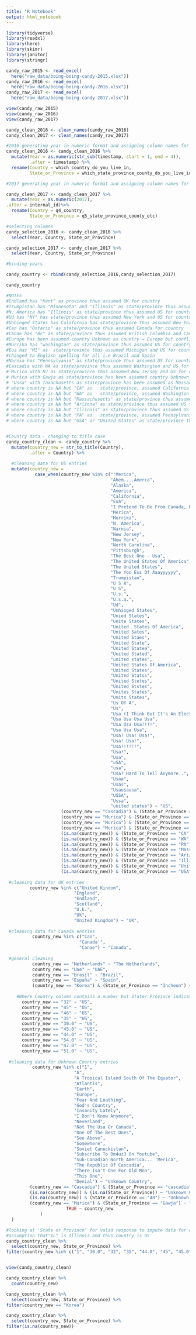 ```yaml
---
title: "R Notebook"
output: html_notebook
---
```


```r
library(tidyverse)
library(readxl)
library(here)
library(skimr)
library(janitor)
library(stringr)
```

```r
candy_raw_2015 <- read_excel(
  here("raw_data/boing-boing-candy-2015.xlsx"))
candy_raw_2016 <- read_excel(
  here("raw_data/boing-boing-candy-2016.xlsx"))
candy_raw_2017 <- read_excel(
  here("raw_data/boing-boing-candy-2017.xlsx"))

view(candy_raw_2015)
view(candy_raw_2016)
view(candy_raw_2017)
```


```r
candy_clean_2016 <- clean_names(candy_raw_2016) 
candy_clean_2017 <- clean_names(candy_raw_2017) 
```


```r
#2016 generating year in numeric format and assigning column names for binding
candy_clean_2016 <- candy_clean_2016 %>% 
  mutate(Year = as.numeric(str_sub(timestamp, start = 1, end = 4)),
         .after = timestamp) %>% 
  rename(Country = which_country_do_you_live_in,
         State_or_Province = which_state_province_county_do_you_live_in)

```


```r
#2017 generating year in numeric format and assigning column names for binding

candy_clean_2017 <- candy_clean_2017 %>% 
  mutate(Year = as.numeric(2017),
.after = internal_id)%>% 
  rename(Country = q4_country,
         State_or_Province = q5_state_province_county_etc)
```


```r
#selecting columns
candy_selection_2016 <- candy_clean_2016 %>% 
  select(Year, Country, State_or_Province)

candy_selection_2017 <- candy_clean_2017 %>% 
  select(Year, Country, State_or_Province)
```

```r
#binding years

candy_country <- rbind(candy_selection_2016,candy_selection_2017)

candy_country
```


```r
#NOTES
#Endland has "Kent" as province thus assumed UK for country
#Trumpistan has "Minnesota" and "Illinois" as state/province thus assumed US for country
#N. America has "Illinois" as state/province thus assumed US for country 
#Ud has "NY" has state/province thus assumed New York and US for country
#Unhinged States has California has state/province thus assumed New York and US for country
#Can has "Ontario" as state/province thus assumed Canada for country
#Canae has "Bc" as state/province thus assumed British Columbia and Canada for country 
#Europe has been assumed country Unknown as country = Europe but conflicts with "America" as state/province 
#Murrika has "washington" as state/province thus assumed US for country
#Eua has "MI" as  state/province thus assumed Michigan and US for country
#changed to English spelling for all i.e Brazil and Spain
#Narnia has "Pennsylvania" as state/province thus assumed US for country
#Cascadia with WA as state/province thus assumed Washington and US for country
# Murica with NJ as state/province thus assumed New Jersey and US for country
# Murica with Gawja as state/province has been assumed country Unknown as state hasn't confirmed country as US
# "Ussa" with Taxachusetts as state/province has been assumed as Massachusetts and US for country
# where country is NA but "CA" as	state/province, assumed California and thus US for country
# where country is NA but "WA" as	state/province, assumed Washington and thus US for country
# where country is NA but "Massachusetts" as state/province thus assumed US for country		
# where country is NA but "Arizona" as state/province thus assumed US for country	
# where country is NA but "Illinois" as state/province thus assumed US for country	
# where country is NA but "PA" as	state/province, assumed Pennsylvania and thus US for country
# where country is NA but "USA" or "United States" as state/province thus assumed US for country


#Country data - changing to title case
candy_country_clean <- candy_country %>% 
  mutate(country_new = str_to_title(Country),
         .after = Country) %>% 
  
  #cleaning data for US entries
  mutate(country_new = 
           case_when(country_new %in% c("'Merica",
                                        "Ahem....Amerca",
                                        "Alaska",
                                        "America",
                                        "California",
                                        "Eua",
                                        "I Pretend To Be From Canada, But I Am Really From The United States.",
                                        "Merica",
                                        "Murrika",
                                        "N. America",
                                        "Narnia",
                                        "New Jersey",
                                        "New York",
                                        "North Carolina",
                                        "Pittsburgh",
                                        "The Best One - Usa",
                                        "The United States Of America",
                                        "The United States",
                                        "The Yoo Ess Of Aaayyyyyy",
                                        "Trumpistan",
                                        "U S A",
                                        "U S",
                                        "U.s.",
                                        "U.s.a.",
                                        "Ud",
                                        "Unhinged States",
                                        "Unied States",
                                        "Unite States",
                                        "United  States Of America",
                                        "United Sates",
                                        "United Staes",
                                        "United State",
                                        "United Statea",
                                        "United Stated",
                                        "united states",
                                        "United States Of America",
                                        "United States",
                                        "United Statss",
                                        "United Stetes",
                                        "United Ststes",
                                        "Unites States",
                                        "Units States",
                                        "Us Of A",
                                        "Us",
                                        "Usa (I Think But It's An Election Year So Who Can Really Tell)",
                                        "Usa Usa Usa Usa",
                                        "Usa Usa Usa!!!!",
                                        "Usa Usa Usa",
                                        "Usa! Usa! Usa!", 
                                        "Usa! Usa!", 
                                        "Usa!!!!!!",
                                        "Usa!",
                                        "Usa",
                                        "uSA",
                                        "usa",
                                        "Usa? Hard To Tell Anymore..",
                                        "Usaa",
                                        "Usas",
                                        "Usausausa",
                                        "USSA",
                                        "Ussa",
                                        "united states") ~ "US",
                     (country_new == "Cascadia") & (State_or_Province == "WA") ~ "US",
                     (country_new == "Murica") & (State_or_Province == "Oregon") ~ "US",
                     (country_new == "Murica") & (State_or_Province == "California") ~ "US",
                     (country_new == "Murica") & (State_or_Province == "NJ") ~ "US",
                     (is.na(country_new)) & (State_or_Province == "CA") ~ "US",
                     (is.na(country_new)) & (State_or_Province == "WA") ~ "US",
                     (is.na(country_new)) & (State_or_Province == "PA") ~ "US",
                     (is.na(country_new)) & (State_or_Province == "Massachusetts") ~ "US",
                     (is.na(country_new)) & (State_or_Province == "Arizona") ~ "US",
                     (is.na(country_new)) & (State_or_Province == "Illinois") ~ "US",
                     (is.na(country_new)) & (State_or_Province == "United States") ~ "US",
                     (is.na(country_new)) & (State_or_Province == "USA") ~ "US",
                     
 #cleaning data for UK entries                     
         country_new %in% c("United Kindom",
                          "England",
                          "Endland",
                          "Scotland",
                          "U.k.",
                          "Uk",
                          "United Kingdom") ~ "UK",
 
 #cleaning data for Canada entries  
          country_new %in% c("Can",
                            "Canada`",
                            "Canae") ~ "Canada",
 
 #general cleaning
          country_new == "Netherlands" ~ "The Netherlands",
          country_new == "Uae" ~ "UAE",
          country_new == "Brasil" ~ "Brazil",
          country_new == "España" ~ "Spain",
          (country_new == "Korea") & (State_or_Province == "Incheon") ~ "South Korea",
 
    #Where Country column contains a number but State/ Province indicates the country is the US
      country_new == "32" ~ "US",
      country_new == "45" ~ "US",
      country_new == "46" ~ "US",
      country_new == "35" ~ "US",
      country_new == "30.0" ~ "US",
      country_new == "45.0" ~ "US",
      country_new == "44.0" ~ "US",
      country_new == "54.0" ~ "US",
      country_new == "47.0" ~ "US",
      country_new == "51.0" ~ "US",
 
 #cleaning data for Unknown Country entries 
          country_new %in% c("1",
                          "A",
                          "A Tropical Island South Of The Equator",
                          "Atlantis",
                          "Earth",
                          "Europe",
                          "Fear And Loathing",
                          "God's Country",
                          "Insanity Lately",
                          "I Don't Know Anymore",
                          "Neverland",
                          "Not The Usa Or Canada",
                          "One Of The Best Ones",
                          "See Above",
                          "Somewhere",
                          "Soviet Canuckistan",
                          "Subscribe To Dm4uz3 On Youtube",
                          "Sub-Canadian North America... 'Merica",
                          "The Republic Of Cascadia",
                          "There Isn't One For Old Men",
                          "This One",
                          "Denial") ~ "Unknown Country",
         (country_new == "Cascadia") & (State_or_Province == "cascadia") ~ "Unknown Country",
         (is.na(country_new)) & (is.na(State_or_Province)) ~ "Unknown Country",
         (is.na(country_new)) & (State_or_Province == "48") ~ "Unknown Country",
         (country_new == "Murica") & (State_or_Province == "Gawja") ~ "Unknown Country",
                       TRUE ~ country_new
             )
  )

```



```r
#looking at 'State or Province" for valid response to impute data for country
#assumption that"IL" is Illinois and thus country is US
candy_country_clean %>% 
  select(country_new, State_or_Province) %>% 
filter(country_new %in% c("1", "30.0", "32", "35", "44.0", "45", "45.0", "46", "47.0", "51.0", "54.0"))


view(candy_country_clean)
```


```r
candy_country_clean %>% 
  count(country_new)
```

```r
candy_country_clean %>% 
  select(country_new, State_or_Province) %>% 
filter(country_new == "Korea")
```

```r
candy_country_clean %>% 
  select(country_new, State_or_Province) %>% 
filter(is.na(country_new))
```

